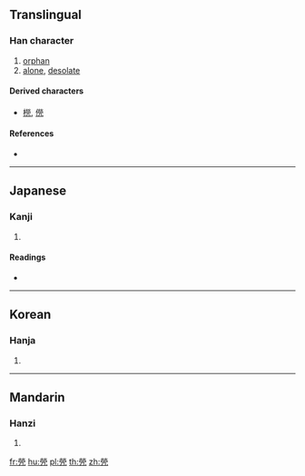 {{also|煢}}
==Translingual==

===Han character===
{{Han char|rn=86|rad=火|as=08|sn=12|four=99217|canj=FFBHN|ids=⿱𤇾几}}

# [[orphan]]
# [[alone]], [[desolate]]

====Derived characters====
* [[橩]], [[㒌]]

====References====
* {{Han ref|kx=0674.200|dkj=19134|dj=1086.080|hdz=10278.150|uh=712D|ud=28973}}

----

==Japanese==

===Kanji===
{{ja-kanji|grade=|rs=火08}}

# {{defn|lang=ja|sort=火08}}

====Readings====
* {{ja-readings|on=[[けい]] (kei)|kun=[[ひとりもの]] (hitorimono)}}

----

==Korean==

===Hanja===
{{ko-hanja|hangeul=경|eumhun=|rv=gyeong|mr=kyŏng|y=kyeng}}

# {{defn|lang=ko|sort=火08}}

----

==Mandarin==

===Hanzi===
{{cmn-hanzi|pin=[[qióng]] ([[qiong2]])|wg=ch'iung<sup>2</sup>}}

# {{defn|lang=cmn|sort=火08}}

[[fr:焭]]
[[hu:焭]]
[[pl:焭]]
[[th:焭]]
[[zh:焭]]